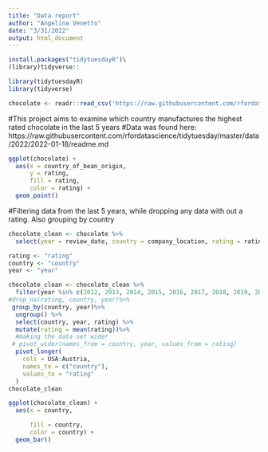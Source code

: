 ```yaml
---
title: "Data report"
author: "Angelina Venetto"
date: "3/31/2022"
output: html_document
---
```


```r
install.packages("tidytuesdayR")\
(library)tidyverse::
```
```r
library(tidytuesdayR)
library(tidyverse)
```

```r
chocolate <- readr::read_csv('https://raw.githubusercontent.com/rfordatascience/tidytuesday/master/data/2022/2022-01-18/chocolate.csv')
```
#This project aims to examine which country manufactures the highest rated chocolate in the last 5 years 
#Data was found here: https://raw.githubusercontent.com/rfordatascience/tidytuesday/master/data/2022/2022-01-18/readme.md

```r
ggplot(chocolate) +
  aes(x = country_of_bean_origin,
      y = rating,
      fill = rating,
      color = rating) +
  geom_point() 
```
#Filtering data from the last 5 years, while dropping any data with out a rating. Also grouping by country
```r
chocolate_clean <- chocolate %>%
  select(year = review_date, country = company_location, rating = rating)
```
```r
rating <- "rating"
country <- "country"
year <- "year"
```
```r
chocolate_clean <- chocolate_clean %>% 
  filter(year %in% c(2012, 2013, 2014, 2015, 2016, 2017, 2018, 2019, 2020, 2021, 2022)) %>%
#drop_na(rating, country, year)%>%
 group_by(country, year)%>%
  ungroup() %>%
  select(country, year, rating) %>%
  mutate(rating = mean(rating))%>%
  #making the data set wider
 # pivot_wider(names_from = country, year, values_from = rating)
  pivot_longer(
    cols = USA:Austria,
    names_to = c("country"),
    values_to = "rating"
  )
chocolate_clean
```
```r
ggplot(chocolate_clean) +
  aes(x = country,

      fill = country,
      color = country) +
  geom_bar() 
```